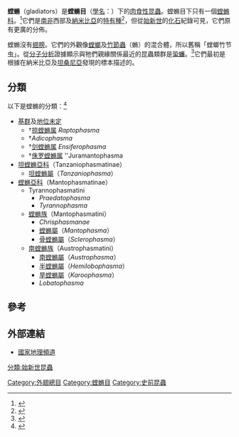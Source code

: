 {{CJK-New-Char|45DB|ver=A}}
{{Automatic taxobox
| image = Mantophasma zephyra Zompro et al 2002.jpg
| image_width = 250px
| image_caption = ''Mantophasma zephyrum''
| fossil_range= {{Fossil_range|侏儸紀|現今}}
| taxon = Mantophasmatidae
| display_parent = 2
| familia_authority = 
| subdivision_ranks =亞科
| subdivision =
* 參見內文
}}

'''螳䗛'''（gladiators）是'''螳䗛目'''（[[學名|學名]]：{{lang|la|Mantophasmatodea}}）下的[[肉食性|肉食性]][[昆蟲|昆蟲]]。螳䗛目下只有一個[[螳䗛科|螳䗛科]]。<ref>{{cite book |title=Essentials of Conservation Biology |url=https://archive.org/details/essentialsofcons0000prim_r2u2 |edition=4th|page=[https://archive.org/details/essentialsofcons0000prim_r2u2/page/62 62]|last=Primack|first=Richard B.|publisher=Sinauer Associates, Inc |year=2006 |isbn=978-0-87893-720-2}}</ref>它們是[[南非|南非]]西部及[[納米比亞|納米比亞]]的[[特有種|特有種]]<ref>{{cite web |url=http://www.mantophasmatodea.de/gladiator/namibiafahrtGB.htm |dead-url=yes |archive-url=https://web.archive.org/web/20071217201015/http://www.mantophasmatodea.de/gladiator/namibiafahrtGB.htm |title=Research expedition to the Brandberg |date=2002-04-17 |archive-date=2007-12-17 |access-date=2019-02-09 |language=en }}</ref>，但從[[始新世|始新世]]的[[化石|化石]]紀錄可見，它們原有更廣的分佈。

螳䗛沒有[[翅膀|翅膀]]。它們的外觀像[[螳螂|螳螂]]及[[竹節蟲|竹節蟲]]（䗛）的混合體，所以舊稱「螳螂竹节虫」。從[[分子分析|分子分析]]證據顯示與牠們親緣關係最近的昆蟲類群是[[蛩蠊|蛩蠊]]。<ref>{{cite journal|authors=S. L. Cameron, S. C. Barker & M. F. Whiting|year=2006|title=Mitochondrial genomics and the new insect order Mantophasmatodea|journal=Molecular Phylogenetics and Evolution|volume=38|pages=274–9|doi=10.1016/j.ympev.2005.09.020|pmid=16321547|issue=1}}</ref>它們最初是根據在納米比亞及[[坦桑尼亞|坦桑尼亞]]發現的標本描述的。

==分類==
以下是螳䗛的分類：<ref>{{Cite journal|author=Arillo, A. & M. Engel|year=2006|title=Rock Crawlers in Baltic Amber (Notoptera: Mantophasmatodea)|journal=American Museum Novitates|volume=3539|pages=1-10|url=http://digitallibrary.amnh.org/dspace/bitstream/2246/5817/1/N3539.pdf|access-date=2010-12-15|archive-date=2008-12-17|archive-url=https://web.archive.org/web/20081217033748/http://digitallibrary.amnh.org/dspace/bitstream/2246/5817/1/N3539.pdf|dead-url=no}}</ref>

* [[基群|基群]]及[[地位未定|地位未定]]
** †[[掠螳䗛属|掠螳䗛属]] ''Raptophasma''
** †''Adicophasma''
** †[[剑螳䗛属|剑螳䗛属]] ''Ensiferophasma''
** †[[侏罗螳䗛属|侏罗螳䗛属]] ''Juramantophasma
* [[坦螳䗛亞科|坦螳䗛亞科]]（Tanzaniophasmatinae）
** [[坦螳䗛屬|坦螳䗛屬]]（''Tanzaniophasma''）
* [[螳䗛亞科|螳䗛亞科]]（Mantophasmatinae）
** Tyrannophasmatini
*** ''Praedatophasma''
*** ''Tyrannophasma''
** [[螳䗛族|螳䗛族]]（Mantophasmatini）
*** ''Chrisphasmanae''
*** [[螳䗛屬|螳䗛屬]]（''Mantophasma''）
*** [[骨螳䗛屬|骨螳䗛屬]]（''Sclerophasma''）
** [[南螳䗛族|南螳䗛族]]（Austrophasmatini）
*** [[南螳䗛屬|南螳䗛屬]]（''Austrophasma''）
*** [[半螳䗛屬|半螳䗛屬]]（''Hemilobophasma''）
*** [[旱螳䗛屬|旱螳䗛屬]]（''Karoophasma''）
*** ''Lobatophasma''

==參考==
{{reflist}}

==外部連結==
{{Commons category|Mantophasmatodea}}
* [http://news.nationalgeographic.com/news/2002/03/0328_0328_TVstickinsect.html 國家地理頻道] {{Wayback|url=http://news.nationalgeographic.com/news/2002/03/0328_0328_TVstickinsect.html |date=20040907085427 }}
{{Taxonbar|from=Q754029}}

[[Category:外翅總目|Category:外翅總目]]
[[Category:螳䗛目|Category:螳䗛目]]
[[Category:史前昆蟲|Category:史前昆蟲]]
[[分類:始新世昆蟲|分類:始新世昆蟲]]